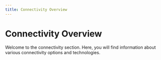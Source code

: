 ```yaml
---
title: Connectivity Overview
---
```


# Connectivity Overview

Welcome to the connectivity section. Here, you will find information about various connectivity options and technologies.
